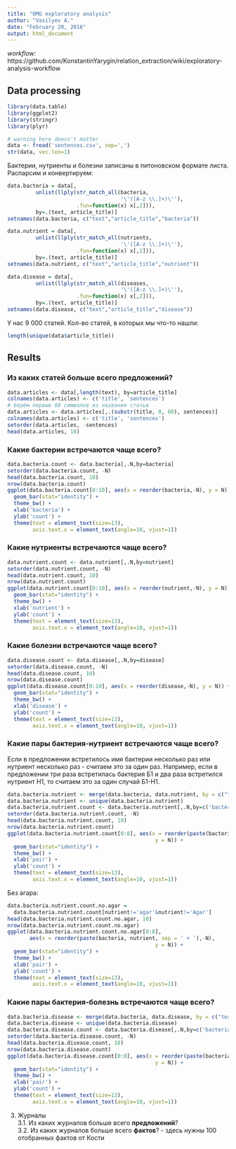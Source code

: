 ```yaml
---
title: "OMG exploratory analysis"
author: "Vasilyev A."
date: "February 20, 2016"
output: html_document
---
```

*workflow:* https://github.com/KonstantinYarygin/relation_extraction/wiki/exploratory-analysis-workflow

## Data processing
```r
library(data.table)
library(ggplot2)
library(stringr)
library(plyr)

# warning here doesn't matter
data <- fread('sentences.csv', sep=',')
str(data, vec.len=1)
```
Бактерии, нутриенты и болезни записаны в питоновском формате листа. Распарсим и конвертируем:
```r
data.bacteria = data[,
         unlist(llply(str_match_all(bacteria, 
                                    '\'([A-z \\.]+)\''), 
                      .fun=function(x) x[,2])),
         by=.(text, article_title)]
setnames(data.bacteria, c("text","article_title","bacteria"))

data.nutrient = data[,
         unlist(llply(str_match_all(nutrients, 
                                    '\'([A-z \\.]+)\''), 
                      .fun=function(x) x[,2])),
         by=.(text, article_title)]
setnames(data.nutrient, c("text","article_title","nutrient"))

data.disease = data[,
         unlist(llply(str_match_all(diseases, 
                                    '\'([A-z \\.]+)\''), 
                      .fun=function(x) x[,2])),
         by=.(text, article_title)]
setnames(data.disease, c("text","article_title","disease"))
```

У нас 9 000 статей. Кол-во статей, в которых мы что-то нашли:
```r
length(unique(data$article_title))
```

## Results

### Из каких статей больше всего предложений?
```r
data.articles <- data[,length(text), by=article_title]
colnames(data.articles) <- c('title', 'sentences')
# берём первые 60 символов из названия статьи
data.articles <- data.articles[,.(substr(title, 0, 60), sentences)]
colnames(data.articles) <- c('title', 'sentences')
setorder(data.articles, -sentences)
head(data.articles, 10)
```

### Какие бактерии встречаются чаще всего?  
``` r
data.bacteria.count <- data.bacteria[,.N,by=bacteria]
setorder(data.bacteria.count, -N)
head(data.bacteria.count, 10)
nrow(data.bacteria.count)
ggplot(data.bacteria.count[0:10], aes(x = reorder(bacteria,-N), y = N)) + 
  geom_bar(stat="identity") + 
  theme_bw() + 
  xlab('bacteria') + 
  ylab('count') + 
  theme(text = element_text(size=13), 
        axis.text.x = element_text(angle=10, vjust=1))
```

### Какие нутриенты встречаются чаще всего?  

```r
data.nutrient.count <- data.nutrient[,.N,by=nutrient]
setorder(data.nutrient.count, -N)
head(data.nutrient.count, 10)
nrow(data.nutrient.count)
ggplot(data.nutrient.count[0:10], aes(x = reorder(nutrient,-N), y = N)) + 
  geom_bar(stat="identity") + 
  theme_bw() + 
  xlab('nutrient') + 
  ylab('count') + 
  theme(text = element_text(size=13), 
        axis.text.x = element_text(angle=10, vjust=1))
```

### Какие болезни встречаются чаще всего?  
```r
data.disease.count <- data.disease[,.N,by=disease]
setorder(data.disease.count, -N)
head(data.disease.count, 10)
nrow(data.disease.count)
ggplot(data.disease.count[0:10], aes(x = reorder(disease,-N), y = N)) + 
  geom_bar(stat="identity") + 
  theme_bw() + 
  xlab('disease') + 
  ylab('count') + 
  theme(text = element_text(size=13), 
        axis.text.x = element_text(angle=10, vjust=1))
```

### Какие пары бактерия-нутриент встречаются чаще всего?  

Если в предложении встретилось имя бактерии несколько раз или нутриент несколько раз - считаем это за один раз. Например, если в предложении три раза встретилась бактерия Б1 и два раза встретился нутриент Н1, то считаем это за один случай Б1-Н1.
```r
data.bacteria.nutrient <- merge(data.bacteria, data.nutrient, by = c("text","article_title"))
data.bacteria.nutrient <- unique(data.bacteria.nutrient)
data.bacteria.nutrient.count <- data.bacteria.nutrient[,.N,by=c('bacteria','nutrient')]
setorder(data.bacteria.nutrient.count, -N)
head(data.bacteria.nutrient.count, 10)
nrow(data.bacteria.nutrient.count)
ggplot(data.bacteria.nutrient.count[0:8], aes(x = reorder(paste(bacteria,nutrient,sep = ' + '),-N), 
                                               y = N)) + 
  geom_bar(stat="identity") + 
  theme_bw() + 
  xlab('pair') + 
  ylab('count') + 
  theme(text = element_text(size=13), 
        axis.text.x = element_text(angle=10, vjust=1))
```

Без агара:

```r
data.bacteria.nutrient.count.no.agar = 
  data.bacteria.nutrient.count[nutrient!='agar'&nutrient!='Agar']
head(data.bacteria.nutrient.count.no.agar, 10)
nrow(data.bacteria.nutrient.count.no.agar)
ggplot(data.bacteria.nutrient.count.no.agar[0:8], 
       aes(x = reorder(paste(bacteria, nutrient, sep = ' + '),-N), 
                                               y = N)) + 
  geom_bar(stat="identity") + 
  theme_bw() + 
  xlab('pair') + 
  ylab('count') + 
  theme(text = element_text(size=13), 
        axis.text.x = element_text(angle=10, vjust=1))
```

### Какие пары бактерия-болезнь встречаются чаще всего?  
```r
data.bacteria.disease <- merge(data.bacteria, data.disease, by = c("text","article_title"))
data.bacteria.disease <- unique(data.bacteria.disease)
data.bacteria.disease.count <- data.bacteria.disease[,.N,by=c('bacteria','disease')]
setorder(data.bacteria.disease.count, -N)
head(data.bacteria.disease.count, 10)
nrow(data.bacteria.disease.count)
ggplot(data.bacteria.disease.count[0:8], aes(x = reorder(paste(bacteria,disease,sep = ' + '),-N), 
                                               y = N)) + 
  geom_bar(stat="identity") + 
  theme_bw() + 
  xlab('pair') + 
  ylab('count') + 
  theme(text = element_text(size=13), 
        axis.text.x = element_text(angle=10, vjust=1))
```

3. Журналы  
3.1. Из каких журналов больше всего **предложений**?  
3.2. Из каких журналов больше всего **фактов**? - здесь нужны 100 отобранных фактов от Кости
